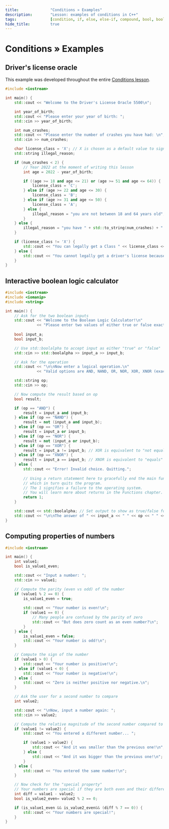 ```yaml
---
title:				"Conditions » Examples"
description:		"Lesson: examples of conditions in C++"
tags:				[condition, if, else, else-if, compound, bool, boolean, examples]
hide_title:			true
---
```


# Conditions » Examples

## Driver's license oracle

This example was developed throughout the entire [Conditions lesson](learn/course/basics/conditions/intro/).

```cpp
#include <iostream>

int main() {
	std::cout << "Welcome to the Driver's License Oracle 5500\n";

	int year_of_birth;
	std::cout << "Please enter your year of birth: ";
	std::cin >> year_of_birth;

	int num_crashes;
	std::cout << "Please enter the number of crashes you have had: \n";
	std::cin >> num_crashes;

	char license_class = 'X'; // X is chosen as a default value to signal if we miss one of our cases
	std::string illegal_reason;

	if (num_crashes < 2) {
		// Year 2022 at the moment of writing this lesson
		int age = 2022 - year_of_birth;

		if ((age >= 18 and age <= 21) or (age >= 51 and age <= 64)) {
			license_class = 'C';
		} else if (age >= 22 and age <= 30) {
			license_class = 'B';
		} else if (age >= 31 and age <= 50) {
			license_class = 'A';
		} else {
			illegal_reason = "you are not between 18 and 64 years old";
		}
	} else {
		illegal_reason = "you have " + std::to_string(num_crashes) + " accidents";
	}

	if (license_class != 'X') {
		std::cout << "You can legally get a Class " << license_class << " driver's license\n";
	} else {
		std::cout << "You cannot legally get a driver's license because " << illegal_reason << "\n";
	}
}
```

## Interactive boolean logic calculator

```cpp
#include <iostream>
#include <iomanip>
#include <string>

int main() {
    // Ask for the two boolean inputs
    std::cout << "Welcome to the Boolean Logic Calculator!\n"
              << "Please enter two values of either true or false exactly:\n";
    
    bool input_a;
    bool input_b;

    // Use std::boolalpha to accept input as either "true" or "false"
    std::cin >> std::boolalpha >> input_a >> input_b;

    // Ask for the operation
    std::cout << "\n\nNow enter a logical operation.\n"
              << "Valid options are AND, NAND, OR, NOR, XOR, XNOR (exactly):\n";

    std::string op;
    std::cin >> op;

    // Now compute the result based on op
    bool result;

    if (op == "AND") {
        result = input_a and input_b;
    } else if (op == "NAND") {
        result = not (input_a and input_b);
    } else if (op == "OR") {
        result = input_a or input_b;
    } else if (op == "NOR") {
        result = not (input_a or input_b);
    } else if (op == "XOR") {
        result = input_a != input_b; // XOR is equivalent to "not equal" for booleans
    } else if (op == "XNOR") {
        result = input_a == input_b; // XNOR is equivalent to "equals" for booleans
    } else {
        std::cout << "Error! Invalid choice. Quitting.";
        
        // Using a return statement here to gracefully end the main function,
        // which in turn quits the program.
        // The 1 signifies a failure to the operating system.
        // You will learn more about returns in the Functions chapter.
        return 1;
    }

    std::cout << std::boolalpha; // Set output to show as true/false for booleans
    std::cout << "\n\nThe answer of " << input_a << " " << op << " " << input_b << " is " << result;
}
```

## Computing properties of numbers

```cpp
#include <iostream>

int main() {
    int value1;
    bool is_value1_even;

    std::cout << "Input a number: ";
    std::cin >> value1;

    // Compute the parity (even vs odd) of the number
    if (value1 % 2 == 0) {
        is_value1_even = true;
        
        std::cout << "Your number is even!\n";
        if (value1 == 0) {
            // Many people are confused by the parity of zero
            std::cout << "But does zero count as an even number?\n";
        }
    } else {
        is_value1_even = false;
        std::cout << "Your number is odd!\n";
    }

    // Compute the sign of the number
    if (value1 > 0) {
        std::cout << "Your number is positive!\n";
    } else if (value1 < 0) {
        std::cout << "Your number is negative!\n";
    } else {
        std::cout << "Zero is neither positive nor negative.\n";
    }

    // Ask the user for a second number to compare
    int value2;

    std::cout << "\nNow, input a number again: ";
    std::cin >> value2;

    // Compute the relative magnitude of the second number compared to the first
    if (value1 != value2) {
        std::cout << "You entered a different number... ";

        if (value1 > value2) {
            std::cout << "And it was smaller than the previous one!\n";
        } else {
            std::cout << "And it was bigger than the previous one!\n";
        }
    } else {
        std::cout << "You entered the same number!\n";
    }

    // Now check for the "special property"
    // Your numbers are special if they are both even and their difference is divisible by seven
    int diff = value1 - value2;
    bool is_value2_even= value2 % 2 == 0;

    if (is_value1_even && is_value2_even&& (diff % 7 == 0)) {
        std::cout << "Your numbers are special!";
    }
}
```
